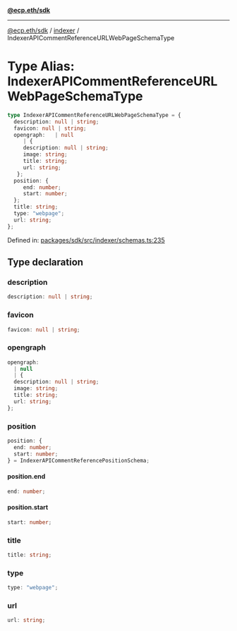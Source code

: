 [**@ecp.eth/sdk**](../../index.mdx)

***

[@ecp.eth/sdk](/sdk-reference/index.mdx) / [indexer](/sdk-reference/indexer/index.mdx) / IndexerAPICommentReferenceURLWebPageSchemaType

# Type Alias: IndexerAPICommentReferenceURLWebPageSchemaType

```ts
type IndexerAPICommentReferenceURLWebPageSchemaType = {
  description: null | string;
  favicon: null | string;
  opengraph:   | null
     | {
     description: null | string;
     image: string;
     title: string;
     url: string;
   };
  position: {
     end: number;
     start: number;
  };
  title: string;
  type: "webpage";
  url: string;
};
```

Defined in: [packages/sdk/src/indexer/schemas.ts:235](https://github.com/ecp-eth/comments-monorepo/blob/main/packages/sdk/src/indexer/schemas.ts#L235)

## Type declaration

### description

```ts
description: null | string;
```

### favicon

```ts
favicon: null | string;
```

### opengraph

```ts
opengraph: 
  | null
  | {
  description: null | string;
  image: string;
  title: string;
  url: string;
};
```

### position

```ts
position: {
  end: number;
  start: number;
} = IndexerAPICommentReferencePositionSchema;
```

#### position.end

```ts
end: number;
```

#### position.start

```ts
start: number;
```

### title

```ts
title: string;
```

### type

```ts
type: "webpage";
```

### url

```ts
url: string;
```
